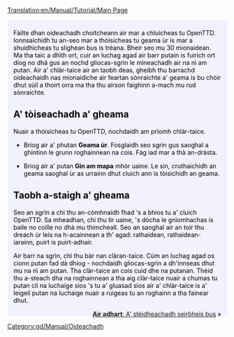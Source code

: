 [[Translation:en/Manual/Tutorial/Main Page]]

{{en/Tabs|5|1
|en/Oideachadh|1. A' tòiseachadh<!--
-->|gd/Manual/Tutorial/Busaichean|2. Busaichean<!--
-->|en/Oideachadh/Oideachadh|3. Trèanaichean<!--
-->|gd/Manual/Tutorial/Plèanaichean|4. Plèanaichean<!--
-->|gd/Manual/Tutorial/Earradh|5. Earradh}}
<div style="padding:.5em 1em 1em 1em; border-top:none; background-color:#f1f2fe; color:#000;">
{{gd/Manual/Tutorial/Oideachadh}}
Fàilte dhan oideachadh choitcheann air mar a chluicheas tu OpenTTD. Ionnsaichidh tu an-seo mar a thòisicheas tu geama ùr is mar a shuidhicheas tu slighean bus is trèana. Bheir seo mu 30 mionaidean. Ma tha taic a dhìth ort, cuir an luchag agad air barr putain is fuirich ort diog no dhà gus an nochd gliocas-sgrìn le mìneachadh air na nì am putan. Air a' chlàr-taice air an taobh deas, gheibh thu barrachd oideachaidh nas mionaidiche air feartan sònraichte a' geama is bu chòir dhut sùil a thoirt orra ma tha thu airson faighinn a-mach mu rud sònraichte.

==A' tòiseachadh a' gheama==
{{en/Phototable|[[File:en/Manual/Main menu new game.png|Prìomh chlàr-taice]]|Am prìomh chlàr-taice aig OpenTTD|center}}
Nuair a thòisicheas tu OpenTTD, nochdaidh am prìomh chlàr-taice. 


*Briog air a' phutan '''Geama ùr'''. Fosglaidh seo sgrìn gus saoghal a ghintinn le grunn roghainnean na cois. Fàg iad mar a thà an-dràsta.
{{en/Phototable|[[File:en/Manual/Worldgenerationdialog.png|Còmhradh gus saoghal a ghintinn]]|Roghainnean gus saoghal a ghintinn. Leis na ceithir dealbhan aig a' bharr, 's urrainn dhut a' ghnàth-shìde atharrachadh. San oideachadh seo, fàgaidh sinn na roghainnean mar a tha iad.|center}}

*Briog air a' putan '''Gin am mapa''' mhòr uaine. Le sin, cruthaichidh an geama saoghal ùr as urrainn dhut cluich ann is tòisichidh an geama.

==Taobh a-staigh a' gheama==
{{en/Phototable|[[File:en/Manual/Tutorial/Aftergamestart.png|an dèid an tòiseachaidh]]|Tha geama ùr air a thòiseachadh.|right}}
Seo an sgrìn a chì thu an-còmhnaidh fhad 's a bhios tu a' cluich OpenTTD. Sa mheadhan, chì thu tìr uaine, 's dòcha le gnìomhachas is baile no coille no dhà mu thimcheall. Seo an saoghal air an toir thu dreach ùr leis na h-acainnean a th' agad: rathaidean, rathaidean-iarainn, puirt is puirt-adhair. 

Air barr na sgrìn, chì thu bàr nan clàran-taice. Cùm an luchag agad os cionn putan fad dà dhiog - nochdaidh gliocas-sgrìn a dh'innseas dhut mu na nì am putan. Tha clàr-taice an cois cuid dhe na putanan. Thèid thu a-steach dha na roghainnean a tha aig clàr-taice nuair a chumas tu putan clì na luchaige sìos 's tu a' gluasad sìos air a' chlàr-taice is a' leigeil putan na luchaige nuair a ruigeas tu an roghainn a tha fainear dhut.
<br style="clear:both;">


<span style="float: right">[[gd/Manual/Tutorial/Busaichean|'''Air adhart''': A' stèidheachadh seirbheis bus]] &raquo;</span>
</div>
[[Category:gd/Manual/Oideachadh]]